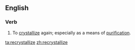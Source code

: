 ==English==

===Verb===
{{en-verb|recrystalliz}}

#To [[crystallize]] again; especially as a means of [[purification]].

[[ta:recrystallize]]
[[zh:recrystallize]]